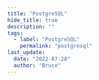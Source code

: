 ```yaml
---
title: "PostgreSQL"
hide_title: true
description: ""
tags:
  - label: "PostgreSQL"
    permalink: "postgresql"
last_update:
  date: "2022-07-28"
  author: "Bruce"
---
```



<FeatureIcon src={postgresql} title="PostgreSQL" />
<LinkList
  data={[
    {
      title: "连接数据库",
      link: "/docs/postgresql/connection",
      src: postgresql,
    },
  ]}
/>

